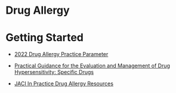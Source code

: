 # Drug Allergy {.unnumbered}

# Getting Started

-   [2022 Drug Allergy Practice Parameter](https://www.sciencedirect.com/science/article/pii/S0091674922011861?via%3Dihub)

-   [Practical Guidance for the Evaluation and Management of Drug Hypersensitivity: Specific Drugs](https://www.jaci-inpractice.org/article/S2213-2198(20)30816-3/fulltext)

-   [JACI In Practice Drug Allergy Resources](https://www.jaci-inpractice.org/drug-allergy-resources)
